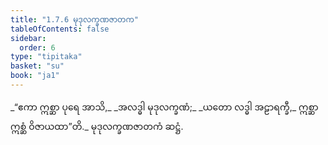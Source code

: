 ```yaml
---
title: "1.7.6 မုဒုလက္ခဏဇာတက"
tableOfContents: false
sidebar:
  order: 6
type: "tipitaka"
basket: "su"
book: "ja1"
---
```



<DynamicBreadcrumb />

<Division number="66" book="ja1" e="ch" v="22" p="16">

<Paragraph number="145" type="verses" book="ja1">
_“ဧကာ ဣစ္ဆာ ပုရေ အာသိ,_  
_အလဒ္ဓါ မုဒုလက္ခဏံ;_  
_ယတော လဒ္ဓါ အဠာရက္ခီ,_  
ဣစ္ဆာ ဣစ္ဆံ ဝိဇာယထာ”တိ._  


</Paragraph>
</Division>

<Paragraph number="146" type="center" book="ja1">
မုဒုလက္ခဏဇာတကံ ဆဋ္ဌံ.
</Paragraph>